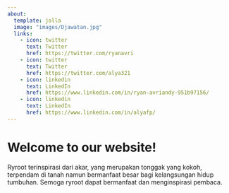---
about:
  template: jolla
  image: "images/Djawatan.jpg"
  links:
    - icon: twitter
      text: Twitter
      href: https://twitter.com/ryanavri
    - icon: twitter
      text: Twitter
      href: https://twitter.com/alya321     
    - icon: linkedin
      text: LinkedIn
      href: https://www.linkedin.com/in/ryan-avriandy-951b97156/
    - icon: linkedin
      text: LinkedIn
      href: https://www.linkedin.com/in/alyafp/
---

::: {#about-block}
:::

# Welcome to our website!

Ryroot terinspirasi dari akar, yang merupakan tonggak yang kokoh, terpendam di tanah namun bermanfaat besar bagi kelangsungan hidup tumbuhan. Semoga ryroot dapat bermanfaat dan menginspirasi pembaca.
